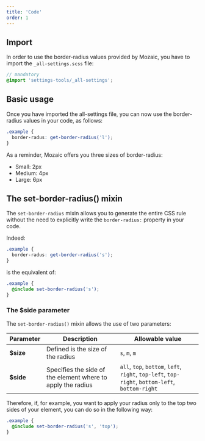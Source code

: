 ```yaml
---
title: 'Code'
order: 1
---
```


## Import

In order to use the border-radius values provided by Mozaic, you have to import the `_all-settings.scss` file:

```scss
// mandatory
@import 'settings-tools/_all-settings';
```

## Basic usage

Once you have imported the all-settings file, you can now use the border-radius values in your code, as follows:

```scss
.example {
  border-radus: get-border-radius('l');
}
```

<Highlight theme="tips" title="Radius values">

  As a reminder, Mozaic offers you three sizes of border-radius:

  - Small: 2px
  - Medium: 4px
  - Large: 6px

</Highlight>

## The set-border-radius() mixin

The `set-border-radius` mixin allows you to generate the entire CSS rule without the need to explicitly write the `border-radius:` property in your code.

Indeed:

```scss
.example {
  border-radus: get-border-radius('s');
}
```

is the equivalent of:
```scss
.example {
  @include set-border-radius('s');
}
```

### The $side parameter

The `set-border-radius()` mixin allows the use of two parameters:

| Parameter | Description                                                   | Allowable value                                                                                 |
| --------- | ------------------------------------------------------------- | ----------------------------------------------------------------------------------------------- |
| **$size** | Defined is the size of the radius                             | `s`, `m`, `m`                                                                                   | 
| **$side** | Specifies the side of the element where to apply the radius   | `all`, `top`, `bottom`, `left`, `right`, `top-left`, `top-right`, `bottom-left`, `bottom-right` | 

Therefore, if, for example, you want to apply your radius only to the top two sides of your element, you can do so in the following way:

```scss
.example {
  @include set-border-radius('s', 'top');
}
```
